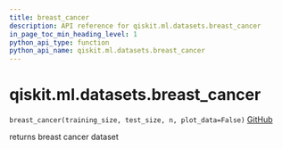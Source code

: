 ```yaml
---
title: breast_cancer
description: API reference for qiskit.ml.datasets.breast_cancer
in_page_toc_min_heading_level: 1
python_api_type: function
python_api_name: qiskit.ml.datasets.breast_cancer
---
```


<span id="qiskit-ml-datasets-breast-cancer" />

# qiskit.ml.datasets.breast\_cancer

<span id="qiskit.ml.datasets.breast_cancer" />

`breast_cancer(training_size, test_size, n, plot_data=False)` [GitHub](https://github.com/qiskit-community/qiskit-aqua/tree/stable/0.8/qiskit/ml/datasets/breast_cancer.py "view source code")

returns breast cancer dataset


